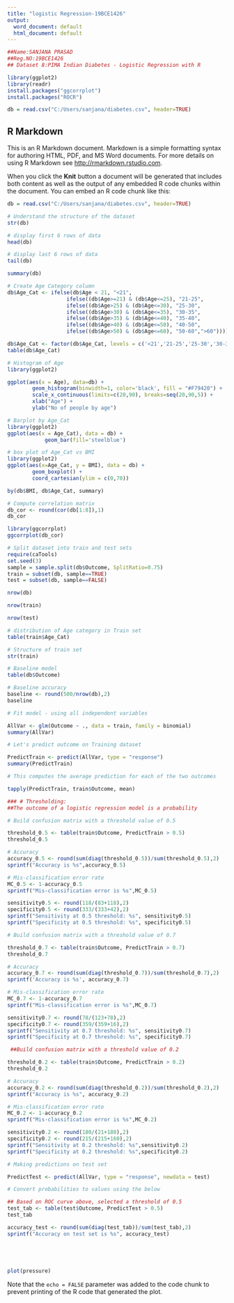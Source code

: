 ---
title: "logistic Regression-19BCE1426"
output:
  word_document: default
  html_document: default
---

```{r}
##Name:SANJANA PRASAD
##Reg.NO:19BCE1426
## Dataset 8:PIMA Indian Diabetes - Logistic Regression with R

library(ggplot2) 
library(readr)
install.packages("ggcorrplot")
install.packages("ROCR")

```
```{r}
db = read.csv("C:/Users/sanjana/diabetes.csv", header=TRUE)
```



## R Markdown

This is an R Markdown document. Markdown is a simple formatting syntax for authoring HTML, PDF, and MS Word documents. For more details on using R Markdown see <http://rmarkdown.rstudio.com>.

When you click the **Knit** button a document will be generated that includes both content as well as the output of any embedded R code chunks within the document. You can embed an R code chunk like this:

```{r}
db = read.csv("C:/Users/sanjana/diabetes.csv", header=TRUE)
```
```{r}
# Understand the structure of the dataset
str(db)
```


```{r}
# display first 6 rows of data
head(db)
```


```{r}
# display last 6 rows of data
tail(db)

```

```{r}
summary(db)

```

```{r}
# Create Age Category column
db$Age_Cat <- ifelse(db$Age < 21, "<21", 
                   ifelse((db$Age>=21) & (db$Age<=25), "21-25", 
                   ifelse((db$Age>25) & (db$Age<=30), "25-30",
                   ifelse((db$Age>30) & (db$Age<=35), "30-35",
                   ifelse((db$Age>35) & (db$Age<=40), "35-40",
                   ifelse((db$Age>40) & (db$Age<=50), "40-50",
                   ifelse((db$Age>50) & (db$Age<=60), "50-60",">60")))))))

```

```{r}
db$Age_Cat <- factor(db$Age_Cat, levels = c('<21','21-25','25-30','30-35','35-40','40-50','50-60','>60'))
table(db$Age_Cat)

```

```{r}
# Histogram of Age
library(ggplot2)

ggplot(aes(x = Age), data=db) +
        geom_histogram(binwidth=1, color='black', fill = "#F79420") +
        scale_x_continuous(limits=c(20,90), breaks=seq(20,90,5)) +
        xlab("Age") +
        ylab("No of people by age")

```

```{r}
# Barplot by Age_Cat
library(ggplot2)
ggplot(aes(x = Age_Cat), data = db) +
            geom_bar(fill='steelblue')


```

```{r}
# box plot of Age_Cat vs BMI
library(ggplot2)
ggplot(aes(x=Age_Cat, y = BMI), data = db) +
        geom_boxplot() +
        coord_cartesian(ylim = c(0,70))
```

```{r}
by(db$BMI, db$Age_Cat, summary)
```

```{r}
# Compute correlation matrix
db_cor <- round(cor(db[1:8]),1)
db_cor

```

```{r}
library(ggcorrplot)
ggcorrplot(db_cor)

```
```{r}
# Split dataset into train and test sets
require(caTools)
set.seed(3)
sample = sample.split(db$Outcome, SplitRatio=0.75)
train = subset(db, sample==TRUE)
test = subset(db, sample==FALSE)

```
```{r}
nrow(db)

```
```{r}
nrow(train)

```
```{r}
nrow(test)
```
```{r}
# distribution of Age category in Train set
table(train$Age_Cat)
```
```{r}
# Structure of train set
str(train)
```
```{r}
# Baseline model
table(db$Outcome)

```
```{r}
# Baseline accuracy
baseline <- round(500/nrow(db),2)
baseline
```
```{r}
# Fit model - using all independent variables

AllVar <- glm(Outcome ~ ., data = train, family = binomial)
summary(AllVar)
```
```{r}
# Let's predict outcome on Training dataset

PredictTrain <- predict(AllVar, type = "response")
summary(PredictTrain)
```
```{r}
# This computes the average prediction for each of the two outcomes

tapply(PredictTrain, train$Outcome, mean)
```
```{r}
### # Thresholding:
##The outcome of a logistic regression model is a probability
```
```{r}
# Build confusion matrix with a threshold value of 0.5

threshold_0.5 <- table(train$Outcome, PredictTrain > 0.5)
threshold_0.5

# Accuracy
accuracy_0.5 <- round(sum(diag(threshold_0.5))/sum(threshold_0.5),2)
sprintf("Accuracy is %s",accuracy_0.5)

# Mis-classification error rate
MC_0.5 <- 1-accuracy_0.5
sprintf("Mis-classification error is %s",MC_0.5)

sensitivity0.5 <- round(118/(83+118),2)
specificity0.5 <- round(333/(333+42),2)
sprintf("Sensitivity at 0.5 threshold: %s", sensitivity0.5)
sprintf("Specificity at 0.5 threshold: %s", specificity0.5)
```
```{r}
# Build confusion matrix with a threshold value of 0.7

threshold_0.7 <- table(train$Outcome, PredictTrain > 0.7)
threshold_0.7

# Accuracy
accuracy_0.7 <- round(sum(diag(threshold_0.7))/sum(threshold_0.7),2)
sprintf('Accuracy is %s', accuracy_0.7)

# Mis-classification error rate
MC_0.7 <- 1-accuracy_0.7
sprintf("Mis-classification error is %s",MC_0.7)

sensitivity0.7 <- round(78/(123+78),2)
specificity0.7 <- round(359/(359+16),2)
sprintf("Sensitivity at 0.7 threshold: %s", sensitivity0.7)
sprintf("Specificity at 0.7 threshold: %s", specificity0.7)
```

```{r}
 ##Build confusion matrix with a threshold value of 0.2

threshold_0.2 <- table(train$Outcome, PredictTrain > 0.2)
threshold_0.2

# Accuracy
accuracy_0.2 <- round(sum(diag(threshold_0.2))/sum(threshold_0.2),2)
sprintf("Accuracy is %s", accuracy_0.2)

# Mis-classification error rate
MC_0.2 <- 1-accuracy_0.2
sprintf("Mis-classification error is %s",MC_0.2)

sensitivity0.2 <- round(180/(21+180),2)
specificity0.2 <- round(215/(215+160),2)
sprintf("Sensitivity at 0.2 threshold: %s",sensitivity0.2)
sprintf("Specificity at 0.2 threshold: %s",specificity0.2)
```
```{r}
# Making predictions on test set

PredictTest <- predict(AllVar, type = "response", newdata = test)

# Convert probabilities to values using the below

## Based on ROC curve above, selected a threshold of 0.5
test_tab <- table(test$Outcome, PredictTest > 0.5)
test_tab

accuracy_test <- round(sum(diag(test_tab))/sum(test_tab),2)
sprintf("Accuracy on test set is %s", accuracy_test)

```
```{r}

```
```{r}

```
```{r}

```
```{r}

```
```{r pressure, echo=FALSE}
plot(pressure)
```

Note that the `echo = FALSE` parameter was added to the code chunk to prevent printing of the R code that generated the plot.
